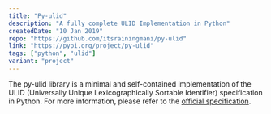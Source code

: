 ```yaml
---
title: "Py-ulid"
description: "A fully complete ULID Implementation in Python"
createdDate: "10 Jan 2019"
repo: "https://github.com/itsrainingmani/py-ulid"
link: "https://pypi.org/project/py-ulid"
tags: ["python", "ulid"]
variant: "project"
---
```


The py-ulid library is a minimal and self-contained implementation of the ULID (Universally Unique Lexicographically Sortable Identifier) specification in Python. For more information, please refer to the <a href="https://github.com/ulid/spec">official specification</a>.
